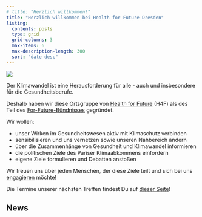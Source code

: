 ```yaml
---
# title: "Herzlich willkommen!"
title: "Herzlich willkommen bei Health for Future Dresden"
listing:
  contents: posts
  type: grid
  grid-columns: 3
  max-items: 6
  max-description-length: 300
  sort: "date desc"
---
```


![](/images/banner.jpg)

<!-- ### [Herzlichen Dank für ein erfolgreiches Jahr 2023!](posts/2023-12-30-herzlichen-dank-gemeinsam-fuer-klima-und-gesundheit/)  -->
<!-- ![](posts/2023-12-30-herzlichen-dank-gemeinsam-fuer-klima-und-gesundheit/New_Year_Berlin.webp){fig-align="center" width=80%} -->

Der Klimawandel ist eine Herausforderung für alle - auch und insbesondere für die Gesundheitsberufe.

Deshalb haben wir diese Ortsgruppe von [Health for Future](https://healthforfuture.de/) (H4F) als des Teil des [For-Future-Bündnisses](https://www.for-future-buendnis.de/) gegründet.

Wir wollen:

* unser Wirken im Gesundheitswesen aktiv mit Klimaschutz verbinden
* sensibilisieren und uns vernetzen sowie unseren Nahbereich ändern
* über die Zusammenhänge von Gesundheit und Klimawandel informieren
* die politischen Ziele des Pariser Klimaabkommens einfordern
* eigene Ziele formulieren und Debatten anstoßen

Wir freuen uns über jeden Menschen, der diese Ziele teilt und sich bei uns [engagieren](mitmachen.qmd) möchte!

Die Termine unserer nächsten Treffen findest Du auf [dieser Seite](mitmachen.qmd)!

## News
